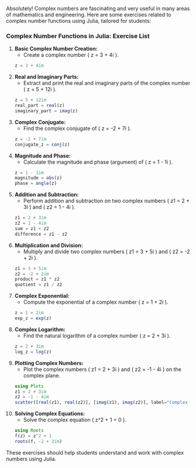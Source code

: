 Absolutely! Complex numbers are fascinating and very useful in many areas of mathematics and engineering. Here are some exercises related to complex number functions using Julia, tailored for students:

### Complex Number Functions in Julia: Exercise List

1. **Basic Complex Number Creation:**
   - Create a complex number \( z = 3 + 4i \).

   ```julia
   z = 3 + 4im
   ```

2. **Real and Imaginary Parts:**
   - Extract and print the real and imaginary parts of the complex number \( z = 5 + 12i \).

   ```julia
   z = 5 + 12im
   real_part = real(z)
   imaginary_part = imag(z)
   ```

3. **Complex Conjugate:**
   - Find the complex conjugate of \( z = -2 + 7i \).

   ```julia
   z = -2 + 7im
   conjugate_z = conj(z)
   ```

4. **Magnitude and Phase:**
   - Calculate the magnitude and phase (argument) of \( z = 1 - 1i \).

   ```julia
   z = 1 - 1im
   magnitude = abs(z)
   phase = angle(z)
   ```

5. **Addition and Subtraction:**
   - Perform addition and subtraction on two complex numbers \( z1 = 2 + 3i \) and \( z2 = 1 - 4i \).

   ```julia
   z1 = 2 + 3im
   z2 = 1 - 4im
   sum = z1 + z2
   difference = z1 - z2
   ```

6. **Multiplication and Division:**
   - Multiply and divide two complex numbers \( z1 = 3 + 5i \) and \( z2 = -2 + 2i \).

   ```julia
   z1 = 3 + 5im
   z2 = -2 + 2im
   product = z1 * z2
   quotient = z1 / z2
   ```

7. **Complex Exponential:**
   - Compute the exponential of a complex number \( z = 1 + 2i \).

   ```julia
   z = 1 + 2im
   exp_z = exp(z)
   ```

8. **Complex Logarithm:**
   - Find the natural logarithm of a complex number \( z = 2 + 3i \).

   ```julia
   z = 2 + 3im
   log_z = log(z)
   ```

9. **Plotting Complex Numbers:**
   - Plot the complex numbers \( z1 = 2 + 3i \) and \( z2 = -1 - 4i \) on the complex plane.

   ```julia
   using Plots
   z1 = 2 + 3im
   z2 = -1 - 4im
   scatter([real(z1), real(z2)], [imag(z1), imag(z2)], label="Complex Numbers", legend=false)
   ```

10. **Solving Complex Equations:**
    - Solve the complex equation \( z^2 + 1 = 0 \).

    ```julia
    using Roots
    f(z) = z^2 + 1
    roots(f, -2 + 2im)
    ```

These exercises should help students understand and work with complex numbers using Julia. 


